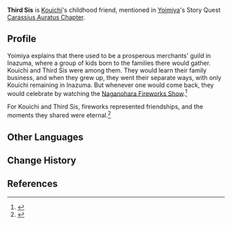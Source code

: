 {{Character Infobox
|type             = Mentioned
|region           = Inazuma

}}
'''Third Sis''' is [[Kouichi (Expectations Not to Be Betrayed)|Kouichi]]'s childhood friend, mentioned in [[Yoimiya]]'s Story Quest [[Carassius Auratus Chapter]].

==Profile==
Yoimiya explains that there used to be a prosperous merchants' guild in Inazuma, where a group of kids born to the families there would gather. Kouichi and Third Sis were among them. They would learn their family business, and when they grew up, they went their separate ways, with only Kouichi remaining in Inazuma. But whenever one would come back, they would celebrate by watching the [[Naganohara Fireworks Show]].<ref>{{Ref/Quest|Expectations Not to Be Betrayed}}</ref>

For Kouichi and Third Sis, fireworks represented friendships, and the moments they shared were eternal.<ref>{{Ref/Quest|Together Under the Fireworks}}</ref>

==Other Languages==
{{Other Languages|default_hidden=1
|en      = Third Sis
|zhs     = 三姐
|zhs_rm  = Sānjiě
|zht     = 三姐
|zht_rm  = Sānjiě
|ja      = 姉さん
|ja_rm   = Nee-san
|ko      = 셋째 누나
|es      = Tercera Hermana
|fr      = <!--no direct mention: "son amie," "meilleure amie"-->
|ru      = Сестра
|th      = พี่สาม
|th_rm   = Phi sam
|vi      = Chị ba
|de      = Schwester
|id      = Kakak ketiga
|pt      = Terceira Irmã
|tr      = Süt Kardeş
|it      = Terza Sorella
}}

==Change History==
{{Change History|introduced=2.0}}

==References==
{{Reflist}}